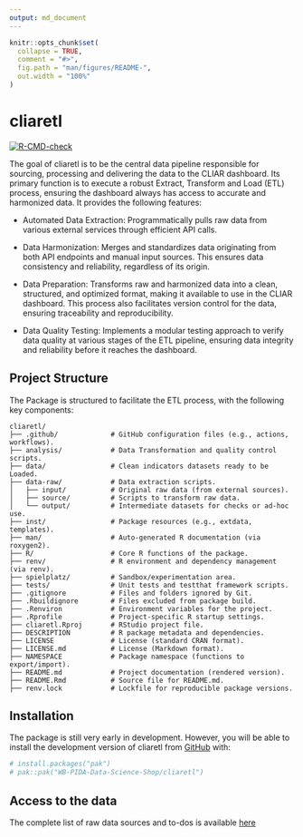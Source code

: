 ```yaml
---
output: md_document
---
```


<!-- README.md is generated from README.Rmd. Please edit that file -->

```r

knitr::opts_chunk$set(
  collapse = TRUE,
  comment = "#>",
  fig.path = "man/figures/README-",
  out.width = "100%"
)

```

# cliaretl

<!-- badges: start -->

[![R-CMD-check](https://github.com/WB-PIDA-Data-Science-Shop/cliaretl/actions/workflows/r.yml/badge.svg)](https://github.com/WB-PIDA-Data-Science-Shop/cliaretl/actions/workflows/R-CMD-check.yaml)

<!-- badges: end -->

The goal of cliaretl is to be the central data pipeline responsible for sourcing, processing and delivering the data to the CLIAR dashboard. Its primary function is to execute a robust Extract, Transform and Load (ETL) process, ensuring the dashboard always has access to accurate and harmonized data. It provides the following features:

-   Automated Data Extraction: Programmatically pulls raw data from various external services through efficient API calls.

-   Data Harmonization: Merges and standardizes data originating from both API endpoints and manual input sources. This ensures data consistency and reliability, regardless of its origin.

-   Data Preparation: Transforms raw and harmonized data into a clean, structured, and optimized format, making it available to use in the CLIAR dashboard. This process also facilitates version control for the data, ensuring traceability and reproducibility.

-   Data Quality Testing: Implements a modular testing approach to verify data quality at various stages of the ETL pipeline, ensuring data integrity and reliability before it reaches the dashboard.

## Project Structure

The Package is structured to facilitate the ETL process, with the following key components:

```         
cliaretl/
├── .github/             # GitHub configuration files (e.g., actions, workflows).
├── analysis/            # Data Transformation and quality control scripts.
├── data/                # Clean indicators datasets ready to be Loaded.
├── data-raw/            # Data extraction scripts.
│   ├── input/           # Original raw data (from external sources).
│   ├── source/          # Scripts to transform raw data.
│   └── output/          # Intermediate datasets for checks or ad-hoc use.
├── inst/                # Package resources (e.g., extdata, templates).
├── man/                 # Auto-generated R documentation (via roxygen2).
├── R/                   # Core R functions of the package.
├── renv/                # R environment and dependency management (via renv).
├── spielplatz/          # Sandbox/experimentation area.
├── tests/               # Unit tests and testthat framework scripts.
├── .gitignore           # Files and folders ignored by Git.
├── .Rbuildignore        # Files excluded from package build.
├── .Renviron            # Environment variables for the project.
├── .Rprofile            # Project-specific R startup settings.
├── cliaretl.Rproj       # RStudio project file.
├── DESCRIPTION          # R package metadata and dependencies.
├── LICENSE              # License (standard CRAN format).
├── LICENSE.md           # License (Markdown format).
├── NAMESPACE            # Package namespace (functions to export/import).
├── README.md            # Project documentation (rendered version).
├── README.Rmd           # Source file for README.md.
├── renv.lock            # Lockfile for reproducible package versions.

```

## Installation

The package is still very early in development. However, you will be able to install the development version of cliaretl from [GitHub](https://github.com/) with:

``` r
# install.packages("pak")
# pak::pak("WB-PIDA-Data-Science-Shop/cliaretl")
```

## Access to the data

The complete list of raw data sources and to-dos is available [here](https://worldbankgroup-my.sharepoint.com/:x:/g/personal/earias1_worldbank_org/EUmJLnSAxFlOpirD9fjkVCUBDCuC9kKU58yzYpIWjdDosw?CID=af6fb8a3-cb6e-1db1-27d4-7b6958825f9d)
